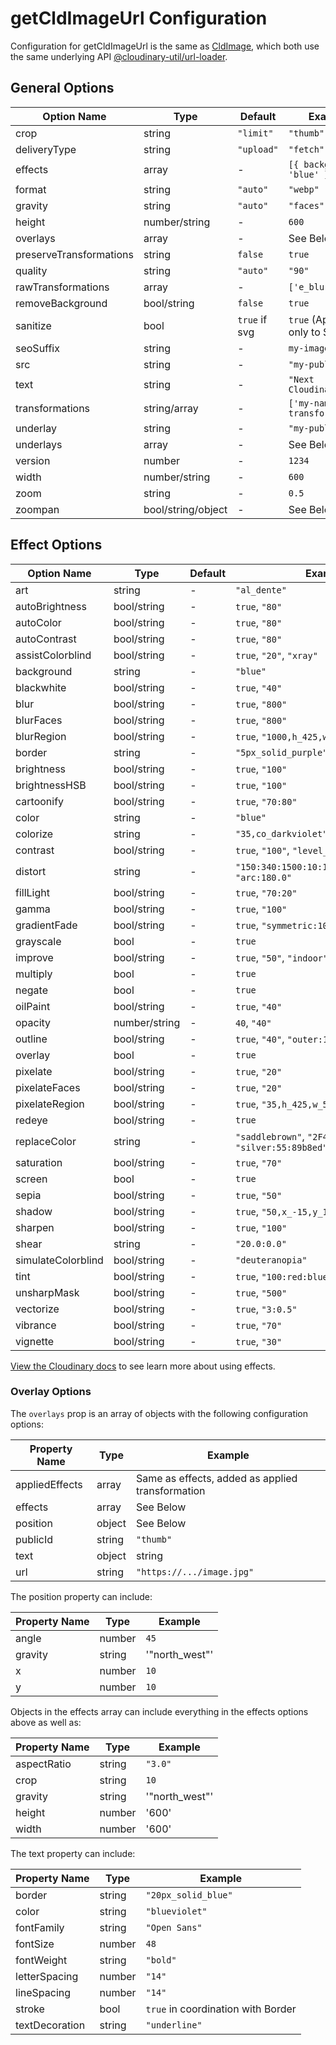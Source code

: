 

<Head>
  <title>getCldImageUrl Configuration - Next Cloudinary</title>
  <meta name="og:title" content="getCldImageUrl Configuration - Next Cloudinary" />
  <meta name="og:url" content={`https://next-cloudinary.spacejelly.dev/getcldimageurl/configuration`} />
</Head>

<OgImage
  title="getCldImageUrl Configuration"
  twitterTitle="getCldImageUrl Configuration"
/>

# getCldImageUrl Configuration

Configuration for getCldImageUrl is the same as [CldImage](/components/cldimage/configuration), which both use the same underlying API [@cloudinary-util/url-loader](https://github.com/colbyfayock/cloudinary-util/tree/main/packages/url-loader).

## General Options

| Option Name        | Type               | Default    | Example                      |
|--------------------|--------------------|------------|------------------------------|
| crop               | string             | `"limit"`  | `"thumb"`                    |
| deliveryType       | string             | `"upload"` | `"fetch"`                    |
| effects            | array              | -          | `[{ background: 'blue' }]`   |
| format             | string             | `"auto"`   | `"webp"`                     |
| gravity            | string             | `"auto"`   | `"faces"`                    |
| height             | number/string      | -          | `600`                        |
| overlays           | array              | -          | See Below                    |
| preserveTransformations | string        | `false`    | `true`                       |
| quality            | string             | `"auto"`   | `"90"`                       |
| rawTransformations | array              | -          | `['e_blur:2000']`            |
| removeBackground   | bool/string        | `false`    | `true`                       |
| sanitize           | bool               | `true` if svg | `true` (Applies only to SVG) |
| seoSuffix          | string             | -          | `my-image-content`           |
| src                | string             | -          | `"my-public-id"`             |
| text               | string             | -          | `"Next Cloudinary"`          |
| transformations    | string/array       | -          | `['my-named-transformation']`|
| underlay           | string             | -          | `"my-public-id"`             |
| underlays          | array              | -          | See Below                    |
| version            | number             | -          | `1234`                       |
| width              | number/string      | -          | `600`                        |
| zoom               | string             | -          | `0.5`                        |
| zoompan            | bool/string/object | -          | See Below                    |


## Effect Options

| Option Name        | Type        | Default | Example                                              |
| ------------------ | ----------- | ------- | ---------------------------------------------------- |
| art                | string      | -       |`"al_dente"`                                         |
| autoBrightness     | bool/string | -       |`true`, `"80"`                                       |
| autoColor          | bool/string | -       |`true`, `"80"`                                       |
| autoContrast       | bool/string | -       |`true`, `"80"`                                       |
| assistColorblind   | bool/string | -       |`true`, `"20"`, `"xray"`                             |
| background         | string      | -       |`"blue"`                                             |
| blackwhite         | bool/string | -       |`true`, `"40"`                                       |
| blur               | bool/string | -       |`true`, `"800"`                                      |
| blurFaces          | bool/string | -       |`true`, `"800"`                                      |
| blurRegion         | bool/string | -       |`true`, `"1000,h_425,w_550,x_600,y_400"`             |
| border             | string      | -       |`"5px_solid_purple"`                                 |
| brightness         | bool/string | -       |`true`, `"100"`                                      |
| brightnessHSB      | bool/string | -       |`true`, `"100"`                                      |
| cartoonify         | bool/string | -       |`true`, `"70:80"`                                    |
| color              | string      | -       |`"blue"`                                             |
| colorize           | string      | -       |`"35,co_darkviolet"`                                 |
| contrast           | bool/string | -       |`true`, `"100"`, `"level_-70"`                       |
| distort            | string      | -       |`"150:340:1500:10:1500:1550:50:1000"`, `"arc:180.0"` |
| fillLight          | bool/string | -       |`true`, `"70:20"`                                    |
| gamma              | bool/string | -       |`true`, `"100"`                                      |
| gradientFade       | bool/string | -       |`true`, `"symmetric:10,x_0.2,y_0.4"`                 |
| grayscale          | bool        | -       |`true`                                               |
| improve            | bool/string | -       |`true`, `"50"`, `"indoor"`                           |
| multiply           | bool        | -       |`true`                                               |
| negate             | bool        | -       |`true`                                               |
| oilPaint           | bool/string | -       |`true`, `"40"`                                       |
| opacity            | number/string | -     |`40`, `"40"`                                       |
| outline            | bool/string | -       |`true`, `"40"`, `"outer:15:200"`                     |
| overlay            | bool        | -       |`true`                                               |
| pixelate           | bool/string | -       |`true`, `"20"`                                       |
| pixelateFaces      | bool/string | -       |`true`, `"20"`                                       |
| pixelateRegion     | bool/string | -       |`true`, `"35,h_425,w_550,x_600,y_400"`               |
| redeye             | bool/string | -       |`true`                                               |
| replaceColor       | string      | -       |`"saddlebrown"`, `"2F4F4F:20"`, `"silver:55:89b8ed"` |
| saturation         | bool/string | -       |`true`, `"70"`                                       |
| screen             | bool        | -       |`true`                                               |
| sepia              | bool/string | -       |`true`, `"50"`                                       |
| shadow             | bool/string | -       |`true`, `"50,x_-15,y_15"`                            |
| sharpen            | bool/string | -       |`true`, `"100"`                                      |
| shear              | string      | -       |`"20.0:0.0"`                                         |
| simulateColorblind | bool/string | -       |`"deuteranopia"`                                     |
| tint               | bool/string | -       |`true`, `"100:red:blue:yellow"`                      |
| unsharpMask        | bool/string | -       |`true`, `"500"`                                      |
| vectorize          | bool/string | -       |`true`, `"3:0.5"`                                    |
| vibrance           | bool/string | -       |`true`, `"70"`                                       |
| vignette           | bool/string | -       |`true`, `"30"`                                       |

[View the Cloudinary docs](https://cloudinary.com/documentation/transformation_reference#e_effect) to see learn more about using effects.

### Overlay Options

The `overlays` prop is an array of objects with the following configuration options:

| Property Name    | Type          | Example                              |
|------------------|---------------|--------------------------------------|
| appliedEffects   | array         | Same as effects, added as applied transformation |
| effects          | array         | See Below                            |
| position         | object        | See Below                            |
| publicId         | string        | `"thumb"`                            |
| text             | object|string | `"Next Cloudinary"` or See Below     |
| url              | string        | `"https://.../image.jpg"`            |

The position property can include:

| Property Name | Type   | Example        |
| ------------- | ------ | -------------- |
| angle         | number | `45`           |
| gravity       | string | '"north_west"' |
| x             | number | `10`           |
| y             | number | `10`           |

Objects in the effects array can include everything in the effects options above as well as:

| Property Name | Type   | Example        |
| ------------- | ------ | -------------- |
| aspectRatio   | string | `"3.0"`        |
| crop          | string | `10`           |
| gravity       | string | '"north_west"' |
| height        | number | '600'          |
| width         | number | '600'          |

The text property can include:

| Property Name  | Type   | Example                                    |
| -------------- | ------ | ------------------------------------------ |
| border         | string | `"20px_solid_blue"`                        |
| color          | string | `"blueviolet"`                             |
| fontFamily     | string | `"Open Sans"`                              |
| fontSize       | number | `48`                                       |
| fontWeight     | string | `"bold"`                                   |
| letterSpacing  | number | `"14"`                                     |
| lineSpacing    | number | `"14"`                                     |
| stroke         | bool   | `true` in coordination with Border         |
| textDecoration | string | `"underline"`                              |
